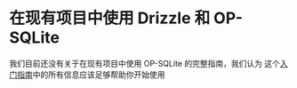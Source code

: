 
<Breadcrumbs/>

# 在现有项目中使用 Drizzle 和 OP-SQLite

我们目前还没有关于在现有项目中使用 OP-SQLite 的完整指南，我们认为
这个[入门指南](/docs/get-started/op-sqlite-new)中的所有信息应该足够帮助你开始使用
